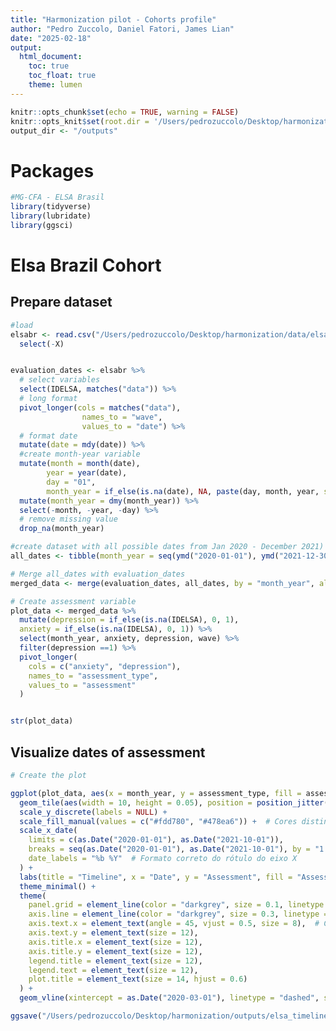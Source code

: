 ```yaml
---
title: "Harmonization pilot - Cohorts profile"
author: "Pedro Zuccolo, Daniel Fatori, James Lian"
date: "2025-02-18"
output: 
  html_document:
    toc: true
    toc_float: true
    theme: lumen
---
```


```r
knitr::opts_chunk$set(echo = TRUE, warning = FALSE)
knitr::opts_knit$set(root.dir = '/Users/pedrozuccolo/Desktop/harmonization/data')
output_dir <- "/outputs"
```

# Packages
```r
#MG-CFA - ELSA Brasil
library(tidyverse)
library(lubridate)
library(ggsci)
```

# Elsa Brazil Cohort
## Prepare dataset
```r
#load
elsabr <- read.csv("/Users/pedrozuccolo/Desktop/harmonization/data/elsabr_covid.csv") %>%
  select(-X)


evaluation_dates <- elsabr %>%
  # select variables
  select(IDELSA, matches("data")) %>%
  # long format
  pivot_longer(cols = matches("data"), 
                names_to = "wave",
                values_to = "date") %>%
  # format date
  mutate(date = mdy(date)) %>%
  #create month-year variable
  mutate(month = month(date),
        year = year(date),
        day = "01",
        month_year = if_else(is.na(date), NA, paste(day, month, year, sep = "-"))) %>%
  mutate(month_year = dmy(month_year)) %>%
  select(-month, -year, -day) %>%
  # remove missing value
  drop_na(month_year)

#create dataset with all possible dates from Jan 2020 - December 2021)
all_dates <- tibble(month_year = seq(ymd("2020-01-01"), ymd("2021-12-30"), by = "days"))

# Merge all_dates with evaluation_dates
merged_data <- merge(evaluation_dates, all_dates, by = "month_year", all = TRUE)

# Create assessment variable
plot_data <- merged_data %>%
  mutate(depression = if_else(is.na(IDELSA), 0, 1),
  anxiety = if_else(is.na(IDELSA), 0, 1)) %>%
  select(month_year, anxiety, depression, wave) %>%
  filter(depression ==1) %>%
  pivot_longer(
    cols = c("anxiety", "depression"),
    names_to = "assessment_type",
    values_to = "assessment"
  )


str(plot_data)
```



## Visualize dates of assessment
```r
# Create the plot

ggplot(plot_data, aes(x = month_year, y = assessment_type, fill = assessment_type)) +
  geom_tile(aes(width = 10, height = 0.05), position = position_jitter(width = 0.8, height = 0.3), color = "grey", alpha = 0.8) +  
  scale_y_discrete(labels = NULL) + 
  scale_fill_manual(values = c("#fdd780", "#478ea6")) +  # Cores distintas para os grupos
  scale_x_date(
    limits = c(as.Date("2020-01-01"), as.Date("2021-10-01")),
    breaks = seq(as.Date("2020-01-01"), as.Date("2021-10-01"), by = "1 month"),
    date_labels = "%b %Y"  # Formato correto do rótulo do eixo X
  ) + 
  labs(title = "Timeline", x = "Date", y = "Assessment", fill = "Assessment Type") +
  theme_minimal() +
  theme(
    panel.grid = element_line(color = "darkgrey", size = 0.1, linetype = 3),
    axis.line = element_line(color = "darkgrey", size = 0.3, linetype = 1),
    axis.text.x = element_text(angle = 45, vjust = 0.5, size = 8),  # Correção no tamanho do texto
    axis.text.y = element_text(size = 12),  
    axis.title.x = element_text(size = 12),  
    axis.title.y = element_text(size = 12),  
    legend.title = element_text(size = 12),  
    legend.text = element_text(size = 12),  
    plot.title = element_text(size = 14, hjust = 0.6)  
  ) +
  geom_vline(xintercept = as.Date("2020-03-01"), linetype = "dashed", size = 0.5, color = "black")

ggsave("/Users/pedrozuccolo/Desktop/harmonization/outputs/elsa_timeline.png", width = 10, height = 5, dpi = 300, bg = "white")


```



